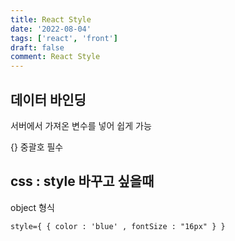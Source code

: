 ```yaml
---
title: React Style
date: '2022-08-04'
tags: ['react', 'front']
draft: false
comment: React Style
---
```


## 데이터 바인딩

서버에서 가져온 변수를 넣어 쉽게 가능

{} 중괄호 필수

## css : style 바꾸고 싶을때

object 형식

```tsx
style={ { color : 'blue' , fontSize : "16px" } }
```

